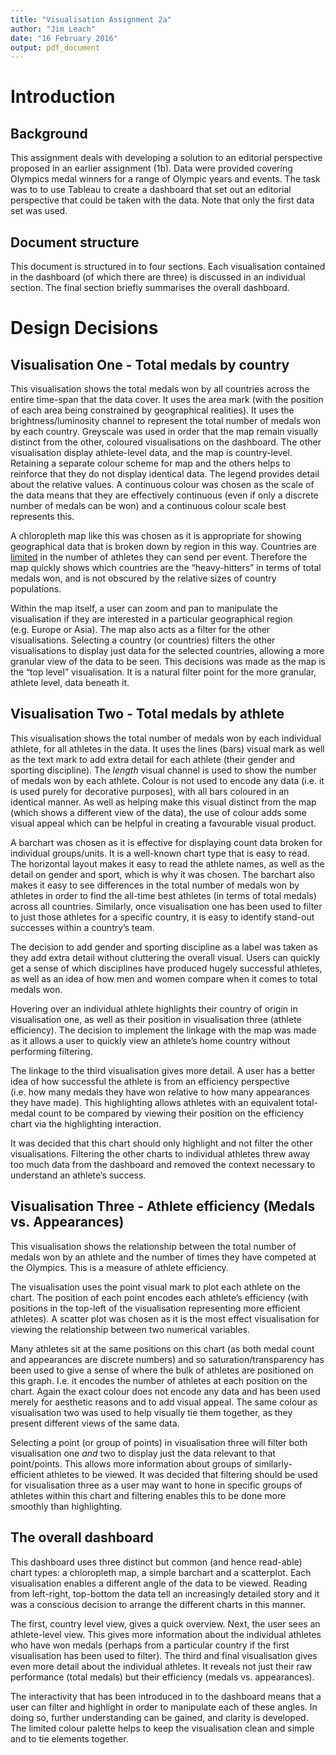 ```yaml
---
title: "Visualisation Assignment 2a"
author: "Jim Leach"
date: "16 February 2016"
output: pdf_document
---
```


# Introduction

## Background

This assignment deals with developing a solution to an editorial perspective proposed in an earlier assignment (1b). Data were provided covering Olympics medal winners for a range of Olympic years and events. The task was to to use Tableau to create a dashboard that set out an editorial perspective that could be taken with the data. Note that only the first data set was used.

## Document structure

This document is structured in to four sections. Each visualisation contained in the dashboard (of which there are three) is discussed in an individual section. The final section briefly summarises the overall dashboard.

# Design Decisions

## Visualisation One - Total medals by country

This visualisation shows the total medals won by all countries across the entire time-span that the data cover. It uses the area mark (with the position of each area being constrained by geographical realities). It uses the brightness/luminosity channel to represent the total number of medals won by each country. Greyscale was used in order that the map remain visually distinct from the other, coloured visualisations on the dashboard. The other visualisation display athlete-level data, and the map is country-level. Retaining a separate colour scheme for map and the others helps to reinforce that they do not display identical data. The legend provides detail about the relative values. A continuous colour was chosen as the scale of the data means that they are effectively continuous (even if only a discrete number of medals can be won) and a continuous colour scale best represents this.

A chloropleth map like this was chosen as it is appropriate for showing geographical data that is broken down by region in this way. Countries are [limited](https://www.quora.com/How-does-the-IOC-determine-how-many-athletes-a-country-can-send-to-the-Olympics) in the number of athletes they can send per event. Therefore the map quickly shows which countries are the "heavy-hitters" in terms of total medals won, and is not obscured by the relative sizes of country populations.

Within the map itself, a user can zoom and pan to manipulate the visualisation if they are interested in a particular geographical region (e.g. Europe or Asia). The map also acts as a filter for the other visualisations. Selecting a country (or countries) filters the other visualisations to display just data for the selected countries, allowing a more granular view of the data to be seen. This decisions was made as the map is the "top level" visualisation. It is a natural filter point for the more granular, athlete level, data beneath it.

## Visualisation Two - Total medals by athlete

This visualisation shows the total number of medals won by each individual athlete, for all athletes in the data. It uses the lines (bars) visual mark as well as the text mark to add extra detail for each athlete (their gender and sporting discipline). The _length_ visual channel is used to show the number of medals won by each athlete. Colour is not used to encode any data (i.e. it is used purely for decorative purposes), with all bars coloured in an identical manner. As well as helping make this visual distinct from the map (which shows a different view of the data), the use of colour adds some visual appeal which can be helpful in creating a favourable visual product.

A barchart was chosen as it is effective for displaying count data broken for individual groups/units. It is a well-known chart type that is easy to read. The horizontal layout makes it easy to read the athlete names, as well as the detail on gender and sport, which is why it was chosen. The barchart also makes it easy to see differences in the total number of medals won by athletes in order to find the all-time best athletes (in terms of total medals) across all countries. Similarly, once visualisation one has been used to filter to just those athletes for a specific country, it is easy to identify stand-out successes within a country's team. 

The decision to add gender and sporting discipline as a label was taken as they add extra detail without cluttering the overall visual. Users can quickly get a sense of which disciplines have produced hugely successful athletes, as well as an idea of how men and women compare when it comes to total medals won. 

Hovering over an individual athlete highlights their country of origin in visualisation one, as well as their position in visualisation three (athlete efficiency). The decision to implement the linkage with the map was made as it allows a user to quickly view an athlete's home country without performing filtering. 

The linkage to the third visualisation gives more detail. A user has a better idea of how successful the athlete is from an efficiency perspective (i.e. how many medals they have won relative to how many appearances they have made). This highlighting allows athletes with an equivalent total-medal count to be compared by viewing their position on the efficiency chart via the highlighting interaction.

It was decided that this chart should only highlight and not filter the other visualisations. Filtering the other charts to individual athletes threw away too much data from the dashboard and removed the context necessary to understand an athlete's success.

## Visualisation Three - Athlete efficiency (Medals vs. Appearances)

This visualisation shows the relationship between the total number of medals won by an athlete and the number of times they have competed at the Olympics. This is a measure of athlete efficiency. 

The visualisation uses the point visual mark to plot each athlete on the chart. The position of each point encodes each athlete's efficiency (with positions in the top-left of the visualisation representing more efficient athletes). A scatter plot was chosen as it is the most effect visualisation for viewing the relationship between two numerical variables.

Many athletes sit at the same positions on this chart (as both medal count and appearances are discrete numbers) and so saturation/transparency has been used to give a sense of where the bulk of athletes are positioned on this graph. I.e. it encodes the number of athletes at each position on the chart. Again the exact colour does not encode any data and has been used merely for aesthetic reasons and to add visual appeal. The same colour as visualisation two was used to help visually tie them together, as they present different views of the same data.

Selecting a point (or group of points) in visualisation three will filter both visualisation one _and_ two to display just the data relevant to that point/points. This allows more information about groups of similarly-efficient athletes to be viewed. It was decided that filtering should be used for visualisation three as a user may want to hone in specific groups of athletes within this chart and filtering enables this to be done more smoothly than highlighting.

## The overall dashboard

This dashboard uses three distinct but common (and hence read-able) chart types: a chloropleth map, a simple barchart and a scatterplot. Each visualisation enables a different angle of the data to be viewed. Reading from left-right, top-bottom the data tell an increasingly detailed story and it was a conscious decision to arrange the different charts in this manner. 

The first, country level view, gives a quick overview. Next, the user sees an athlete-level view. This gives more information about the individual athletes who have won medals (perhaps from a particular country if the first visualisation has been used to filter). The third and final visualisation gives even more detail about the individual athletes. It reveals not just their raw performance (total medals) but their efficiency (medals vs. appearances). 

The interactivity that has been introduced in to the dashboard means that a user can filter and highlight in order to manipulate each of these angles. In doing so, further understanding can be gained, and clarity is developed. The limited colour palette helps to keep the visualisation clean and simple and to tie elements together. 








